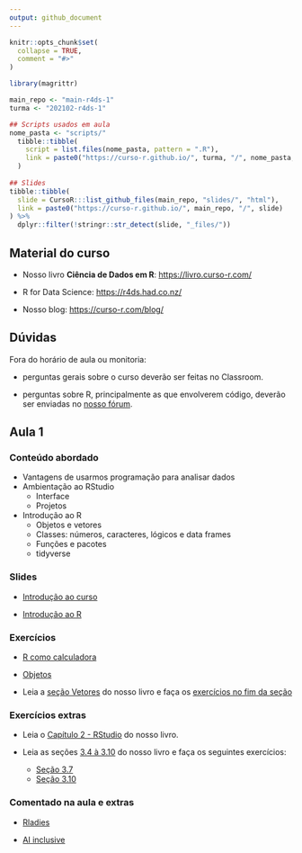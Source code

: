 ```yaml
---
output: github_document
---
```


<!-- README.md is generated from README.Rmd. Please edit that file -->

```r
knitr::opts_chunk$set(
  collapse = TRUE,
  comment = "#>"
)

library(magrittr)

main_repo <- "main-r4ds-1"
turma <- "202102-r4ds-1"
```


```r
## Scripts usados em aula
nome_pasta <- "scripts/"
  tibble::tibble(
    script = list.files(nome_pasta, pattern = ".R"),
    link = paste0("https://curso-r.github.io/", turma, "/", nome_pasta, script)
  )
  
## Slides
tibble::tibble(
  slide = CursoR:::list_github_files(main_repo, "slides/", "html"),
  link = paste0("https://curso-r.github.io/", main_repo, "/", slide)
) %>% 
  dplyr::filter(!stringr::str_detect(slide, "_files/"))
```

## Material do curso

- Nosso livro **Ciência de Dados em R**: [https://livro.curso-r.com/](https://livro.curso-r.com/)

- R for Data Science: [https://r4ds.had.co.nz/](https://r4ds.had.co.nz/)

- Nosso blog: [https://curso-r.com/blog/](https://curso-r.com/blog/)

## Dúvidas

Fora do horário de aula ou monitoria:

- perguntas gerais sobre o curso deverão ser feitas no Classroom.

- perguntas sobre R, principalmente as que envolverem código, deverão ser enviadas no [nosso fórum](https://discourse.curso-r.com/).


## Aula 1

### Conteúdo abordado

- Vantagens de usarmos programação para analisar dados
- Ambientação ao RStudio
  - Interface
  - Projetos
- Introdução ao R
  - Objetos e vetores
  - Classes: números, caracteres, lógicos e data frames
  - Funções e pacotes
  - tidyverse
  
### Slides

- [Introdução ao curso](https://curso-r.github.io/main-r4ds-1/slides/01-introducao-ao-curso.html)

- [Introdução ao R](https://curso-r.github.io/main-r4ds-1/slides/02-introducao-ao-r.html)
  
### Exercícios

- [R como calculadora](https://livro.curso-r.com/3-2-r-como-calculadora.html#exerc%C3%ADcios)

- [Objetos](https://livro.curso-r.com/3-3-objetosfuncoes#exerc%C3%ADcios-1)

- Leia a [seção Vetores](https://livro.curso-r.com/3-6-vetores.html) do nosso livro e faça os [exercícios no fim da seção](https://livro.curso-r.com/3-6-vetores.html#exerc%C3%ADcios-2)

### Exercícios extras

- Leia o [Capítulo 2 - RStudio](https://livro.curso-r.com/2-rstudio.html) do nosso livro.

- Leia as seções [3.4 à 3.10](https://livro.curso-r.com/3-4-data-frames.html) do nosso livro e faça os seguintes exercícios:
  - [Seção 3.7](https://livro.curso-r.com/3-7-testes-l%C3%B3gicos.html#exerc%C3%ADcios-3)
  - [Seção 3.10](https://livro.curso-r.com/3-10-mais-sobre-data-frames.html#exerc%C3%ADcios-4)


### Comentado na aula e extras

- [Rladies](https://benubah.github.io/r-community-explorer/rladies.html)

- [AI inclusive](https://www.ai-inclusive.org/)


<!-- ## Aula 2 -->

<!-- ### Conteúdo abordado -->

<!-- - Importação de arquivos -->
<!--   - arquivos de texto -->
<!--   - arquivos Excel -->
<!-- - Exportação de arquivos -->
<!-- - Manipulação de bases -->
<!--   - `select()` -->
<!--   - `arrange()` -->
<!--   - pipe `%>%` -->


<!-- ## Aula 3 -->

<!-- ### Conteúdo abordado -->

<!-- - Manipulação de bases -->
<!--   - `filter()` -->
<!--   - `mutate()` -->

<!-- ## Aula 4 -->

<!-- ### Conteúdo abordado -->

<!-- - Manipulação de bases -->
<!--   - `group_by()` e `summarise()` -->
<!--   - juntando duas bases -->

<!-- ## Aula 5 -->

<!-- ### Conteúdo abordado -->

<!-- - Gráficos -->
<!--   - Gráficos de pontos (dispersão) -->
<!--   - Gráficos de barras -->

<!-- ## Aula 6 -->

<!-- ### Conteúdo abordado -->

<!-- - Gráficos -->
<!--   - Boxplots e histogramas -->
<!--   - Customizando gráficos -->

<!-- ## Aula 7 -->

<!-- ### Conteúdo abordado -->

<!-- - Relatórios em R Markdown -->
<!--   - Introdução ao R Markdown -->
<!--   - Construindo relatórios em HTML, PDF e Word -->

